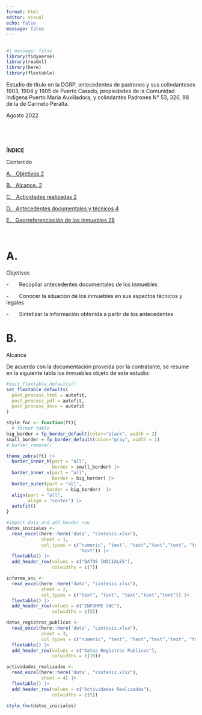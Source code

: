 ```yaml
---
format: html
editor: visual
echo: false
message: false
---
```


## 

```r
#| message: false
library(tidyverse)
library(readxl)
library(here)
library(flextable)
```

Estudio de título en la DGRP, antecedentes de padrones y sus colindanteses 1903, 1904 y 1905 de Puerto Casado, propiedades de la Comunidad Indígena Puerto María Auxiliadora, y colindantes Padrones N° 53, 326, 98 de la de Carmelo Peralta.

Agosto 2022

\

 

**ÍNDICE**

Contenido

[A.   Objetivos 2](#_Toc113632610)

[B.   Alcance. 2](#_Toc113632611)

[C.   Actividades realizadas 2](#_Toc113632612)

[D.   Antecedentes documentales y técnicos 4](#_Toc113632613)

[E.   Georreferenciación de los inmuebles 28](#_Toc113632614)

**\
**

# A. 

Objetivos

-       Recopilar antecedentes documentales de los inmuebles

-       Conocer la situación de los inmuebles en sus aspectos técnicos y legales

-       Sintetizar la información obtenida a partir de los antecedentes

# B. 

Alcance

De acuerdo con la documentación proveída por la contratante, se resume en la siguiente tabla los inmuebles objeto de este estudio:

```r
#init_flextable_defaults()
set_flextable_defaults(
  post_process_html = autofit,
  post_process_pdf = autofit,
  post_process_docx = autofit
)

style_fnc <- function(ft){
  # format table
big_border = fp_border_default(color="black", width = 2)
small_border = fp_border_default(color="gray", width = 1)
# border_remove()

theme_zebra(ft) |>
  border_inner_h(part = "all",
                 border = small_border) |>
  border_inner_v(part = "all",
                 border = big_border) |>
  border_outer(part = "all",
               border = big_border)  |>
  align(part = "all",
        align = "center") |>
  autofit()
}


```

```r
#import data and add header row
datos_iniciales <-
  read_excel(here::here('data', "sintesis.xlsx"),
             sheet = 1,
             col_types = c("numeric", "text", "text","text","text", "text", 
                           'text')) |>
  flextable() |>
  add_header_row(values = c("DATOS INICIALES"),
                 colwidths = c(7))

informe_snc <- 
  read_excel(here::here('data', "sintesis.xlsx"),
             sheet = 2,
             col_types = c("text", "text", "text","text","text")) |>
  flextable() |>
  add_header_row(values = c("INFORME SNC"),
                 colwidths = c(5))

datos_registros_publicos <- 
  read_excel(here::here('data', "sintesis.xlsx"),
             sheet = 3,
             col_types = c("numeric", "text", "text","text","text", "text", 'text', 'text', 'text', 'text')) |>
  flextable() |>
  add_header_row(values = c("Datos Registros Publicos"),
                 colwidths = c(10))

actividades_realizadas <- 
  read_excel(here::here('data', "sintesis.xlsx"),
             sheet = 4) |>
  flextable() |>
  add_header_row(values = c("Actividades Realizadas"),
                 colwidths = c(5))
```

```r



style_fnc(datos_iniciales)

```
